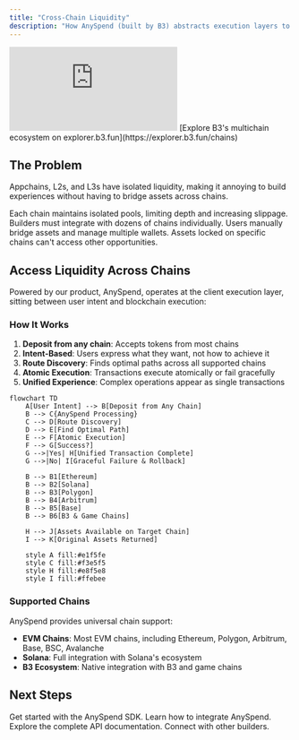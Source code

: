 ```yaml
---
title: "Cross-Chain Liquidity"
description: "How AnySpend (built by B3) abstracts execution layers to provide unified access to liquidity across all blockchain networks"
---
```


 <iframe
   className="w-full aspect-video rounded-xl"
    src="https://customer-gg6qs7nm5ue94t64.cloudflarestream.com/03160a1a61ac99b9003e44a2059c7dae/iframe?muted=true&loop=true&autoplay=true&poster=https%3A%2F%2Fcustomer-gg6qs7nm5ue94t64.cloudflarestream.com%2F03160a1a61ac99b9003e44a2059c7dae%2Fthumbnails%2Fthumbnail.jpg%3Ftime%3D%26height%3D600"
    title="Liquidity Fragmentation"
    frameBorder="0"
  allow="accelerometer; autoplay; clipboard-write; encrypted-media; gyroscope; picture-in-picture"
  allowFullScreen
  ></iframe>

<Note>
[Explore B3's multichain ecosystem on explorer.b3.fun](https://explorer.b3.fun/chains)
</Note>

## The Problem

Appchains, L2s, and L3s have isolated liquidity, making it annoying to build experiences without having to bridge assets across chains.


<CardGroup cols={2}>

<Card title="Fragmented Liquidity" icon="puzzle-piece">
  Each chain maintains isolated pools, limiting depth and increasing slippage.
</Card>

<Card title="Complex Integration" icon="gears">
  Builders must integrate with dozens of chains individually.
</Card>

<Card title="Poor UX" icon="face-frown">
  Users manually bridge assets and manage multiple wallets.
</Card>

<Card title="Capital Inefficiency" icon="chart-line-down">
  Assets locked on specific chains can't access other opportunities.
</Card>

</CardGroup>

## Access Liquidity Across Chains

Powered by our product, AnySpend, operates at the client execution layer, sitting between user intent and blockchain execution:

### How It Works

1. **Deposit from any chain**: Accepts tokens from most chains
2. **Intent-Based**: Users express what they want, not how to achieve it
3. **Route Discovery**: Finds optimal paths across all supported chains
4. **Atomic Execution**: Transactions execute atomically or fail gracefully
5. **Unified Experience**: Complex operations appear as single transactions

```mermaid
flowchart TD
    A[User Intent] --> B[Deposit from Any Chain]
    B --> C{AnySpend Processing}
    C --> D[Route Discovery]
    D --> E[Find Optimal Path]
    E --> F[Atomic Execution]
    F --> G[Success?]
    G -->|Yes| H[Unified Transaction Complete]
    G -->|No| I[Graceful Failure & Rollback]
    
    B --> B1[Ethereum]
    B --> B2[Solana]
    B --> B3[Polygon]
    B --> B4[Arbitrum]
    B --> B5[Base]
    B --> B6[B3 & Game Chains]
    
    H --> J[Assets Available on Target Chain]
    I --> K[Original Assets Returned]
    
    style A fill:#e1f5fe
    style C fill:#f3e5f5
    style H fill:#e8f5e8
    style I fill:#ffebee
```

### Supported Chains

AnySpend provides universal chain support:

- **EVM Chains**: Most EVM chains, including Ethereum, Polygon, Arbitrum, Base, BSC, Avalanche
- **Solana**: Full integration with Solana's ecosystem
- **B3 Ecosystem**: Native integration with B3 and game chains

## Next Steps

<CardGroup cols={2}>

<Card title="Try AnySpend" icon="rocket" href="/anyspend/introduction">
  Get started with the AnySpend SDK.
</Card>

<Card title="Integration Guide" icon="book" href="/anyspend/installation">
  Learn how to integrate AnySpend.
</Card>

<Card title="API Reference" icon="code" href="/anyspend/api-reference/introduction">
  Explore the complete API documentation.
</Card>

<Card title="Join Discord" icon="discord" href="https://discord.gg/b3dotfun">
  Connect with other builders.
</Card>

</CardGroup>
